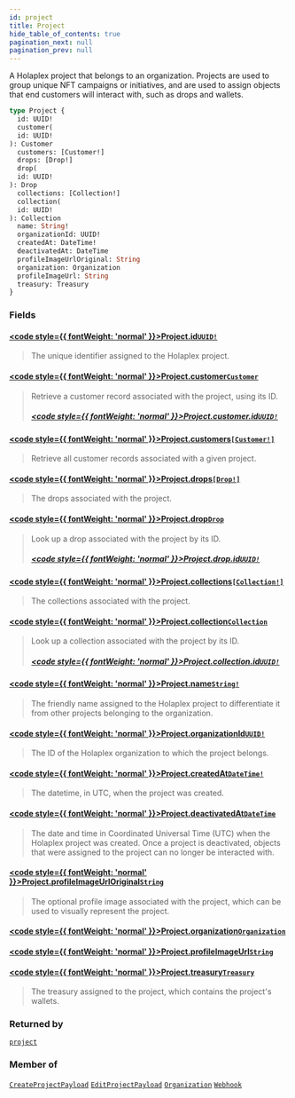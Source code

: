 ```yaml
---
id: project
title: Project
hide_table_of_contents: true
pagination_next: null
pagination_prev: null
---
```








A Holaplex project that belongs to an organization. Projects are used to group unique NFT campaigns or initiatives, and are used to assign objects that end customers will interact with, such as drops and wallets.

```graphql
type Project {
  id: UUID!
  customer(
  id: UUID!
): Customer
  customers: [Customer!]
  drops: [Drop!]
  drop(
  id: UUID!
): Drop
  collections: [Collection!]
  collection(
  id: UUID!
): Collection
  name: String!
  organizationId: UUID!
  createdAt: DateTime!
  deactivatedAt: DateTime
  profileImageUrlOriginal: String
  organization: Organization
  profileImageUrl: String
  treasury: Treasury
}
```


### Fields

#### [<code style={{ fontWeight: 'normal' }}>Project.<b>id</b></code>](#)<Bullet />[`UUID!`](/api/scalars/uuid) <Badge class="secondary" text="non-null"/> <Badge class="secondary" text="scalar"/>
> The unique identifier assigned to the Holaplex project.
> 

#### [<code style={{ fontWeight: 'normal' }}>Project.<b>customer</b></code>](#)<Bullet />[`Customer`](/api/objects/customer) <Badge class="secondary" text="object"/>
> Retrieve a customer record associated with the project, using its ID.
> ##### [<code style={{ fontWeight: 'normal' }}>Project.customer.<b>id</b></code>](#)<Bullet />[`UUID!`](/api/scalars/uuid) <Badge class="secondary" text="non-null"/> <Badge class="secondary" text="scalar"/>
> 
> 

#### [<code style={{ fontWeight: 'normal' }}>Project.<b>customers</b></code>](#)<Bullet />[`[Customer!]`](/api/objects/customer) <Badge class="secondary" text="list"/> <Badge class="secondary" text="object"/>
> Retrieve all customer records associated with a given project.
> 

#### [<code style={{ fontWeight: 'normal' }}>Project.<b>drops</b></code>](#)<Bullet />[`[Drop!]`](/api/objects/drop) <Badge class="secondary" text="list"/> <Badge class="secondary" text="object"/>
> The drops associated with the project.
> 

#### [<code style={{ fontWeight: 'normal' }}>Project.<b>drop</b></code>](#)<Bullet />[`Drop`](/api/objects/drop) <Badge class="secondary" text="object"/>
> Look up a drop associated with the project by its ID.
> ##### [<code style={{ fontWeight: 'normal' }}>Project.drop.<b>id</b></code>](#)<Bullet />[`UUID!`](/api/scalars/uuid) <Badge class="secondary" text="non-null"/> <Badge class="secondary" text="scalar"/>
> 
> 

#### [<code style={{ fontWeight: 'normal' }}>Project.<b>collections</b></code>](#)<Bullet />[`[Collection!]`](/api/objects/collection) <Badge class="secondary" text="list"/> <Badge class="secondary" text="object"/>
> The collections associated with the project.
> 

#### [<code style={{ fontWeight: 'normal' }}>Project.<b>collection</b></code>](#)<Bullet />[`Collection`](/api/objects/collection) <Badge class="secondary" text="object"/>
> Look up a collection associated with the project by its ID.
> ##### [<code style={{ fontWeight: 'normal' }}>Project.collection.<b>id</b></code>](#)<Bullet />[`UUID!`](/api/scalars/uuid) <Badge class="secondary" text="non-null"/> <Badge class="secondary" text="scalar"/>
> 
> 

#### [<code style={{ fontWeight: 'normal' }}>Project.<b>name</b></code>](#)<Bullet />[`String!`](/api/scalars/string) <Badge class="secondary" text="non-null"/> <Badge class="secondary" text="scalar"/>
> The friendly name assigned to the Holaplex project to differentiate it from other projects belonging to the organization.
> 

#### [<code style={{ fontWeight: 'normal' }}>Project.<b>organizationId</b></code>](#)<Bullet />[`UUID!`](/api/scalars/uuid) <Badge class="secondary" text="non-null"/> <Badge class="secondary" text="scalar"/>
> The ID of the Holaplex organization to which the project belongs.
> 

#### [<code style={{ fontWeight: 'normal' }}>Project.<b>createdAt</b></code>](#)<Bullet />[`DateTime!`](/api/scalars/date-time) <Badge class="secondary" text="non-null"/> <Badge class="secondary" text="scalar"/>
> The datetime, in UTC, when the project was created.
> 

#### [<code style={{ fontWeight: 'normal' }}>Project.<b>deactivatedAt</b></code>](#)<Bullet />[`DateTime`](/api/scalars/date-time) <Badge class="secondary" text="scalar"/>
> The date and time in Coordinated Universal Time (UTC) when the Holaplex project was created. Once a project is deactivated, objects that were assigned to the project can no longer be interacted with.
> 

#### [<code style={{ fontWeight: 'normal' }}>Project.<b>profileImageUrlOriginal</b></code>](#)<Bullet />[`String`](/api/scalars/string) <Badge class="secondary" text="scalar"/>
> The optional profile image associated with the project, which can be used to visually represent the project.
> 

#### [<code style={{ fontWeight: 'normal' }}>Project.<b>organization</b></code>](#)<Bullet />[`Organization`](/api/objects/organization) <Badge class="secondary" text="object"/>
> 
> 

#### [<code style={{ fontWeight: 'normal' }}>Project.<b>profileImageUrl</b></code>](#)<Bullet />[`String`](/api/scalars/string) <Badge class="secondary" text="scalar"/>
> 
> 

#### [<code style={{ fontWeight: 'normal' }}>Project.<b>treasury</b></code>](#)<Bullet />[`Treasury`](/api/objects/treasury) <Badge class="secondary" text="object"/>
> The treasury assigned to the project, which contains the project's wallets.
> 



### Returned by

[`project`](/api/queries/project)  <Badge class="secondary" text="query"/>

### Member of

[`CreateProjectPayload`](/api/objects/create-project-payload)  <Badge class="secondary" text="object"/><Bullet />[`EditProjectPayload`](/api/objects/edit-project-payload)  <Badge class="secondary" text="object"/><Bullet />[`Organization`](/api/objects/organization)  <Badge class="secondary" text="object"/><Bullet />[`Webhook`](/api/objects/webhook)  <Badge class="secondary" text="object"/>



